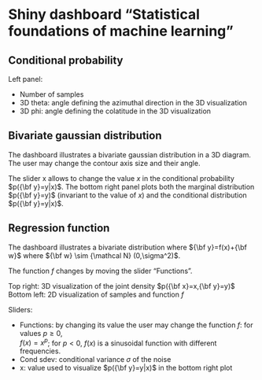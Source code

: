 
# Shiny dashboard "Statistical foundations of machine learning"


## Conditional probability


Left panel: 

* Number of samples
* 3D theta: angle defining the azimuthal direction in the 3D visualization
* 3D phi: angle defining the colatitude in the 3D visualization

## Bivariate gaussian distribution

The dashboard illustrates a bivariate gaussian distribution in a 3D diagram.
The user may change the contour axis size and their angle.

The slider x allows to change the value $x$ in the conditional probability $p({\bf y}=y|x)$.
The bottom right panel plots both the marginal distribution $p({\bf y}=y)$ (invariant to 
the value of $x$) and the conditional distribution $p({\bf y}=y|x)$.

## Regression function

The dashboard illustrates a bivariate distribution where ${\bf y}=f(x)+{\bf w}$ where ${\bf w} \sim {\mathcal N} (0,\sigma^2)$.

The function $f$ changes by moving the slider "Functions".

Top right: 3D visualization of the joint density $p({\bf x}=x,{\bf y}=y)$
Bottom left: 2D visualization of samples and function $f$

Sliders:

* Functions: by changing its value the user may change the function $f$: for  values $p \ge 0$,  
$f(x)=x^p$; for $p<0$,  $f(x)$ is a sinusoidal function with different frequencies. 
* Cond sdev: conditional variance $\sigma$ of the noise 
* x: value used to visualize $p({\bf y}=y|x)$ in the bottom right plot 
